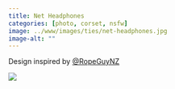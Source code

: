 ```yaml
---
title: Net Headphones
categories: [photo, corset, nsfw]
image: ../www/images/ties/net-headphones.jpg
image-alt: ""
---
```


Design inspired by [@RopeGuyNZ](https://fetlife.com/users/4561306/pictures/173961077)

![](../www/images/ties/net-headphones.jpg)

